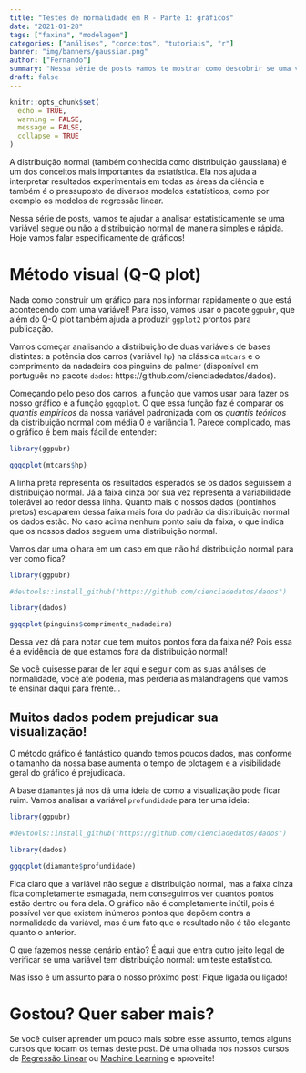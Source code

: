 ```yaml
---
title: "Testes de normalidade em R - Parte 1: gráficos"
date: "2021-01-28"
tags: ["faxina", "modelagem"]
categories: ["análises", "conceitos", "tutoriais", "r"]
banner: "img/banners/gaussian.png"
author: ["Fernando"]
summary: "Nessa série de posts vamos te mostrar como descobrir se uma variável segue ou não a distribuição normal. No primeiro texto, vamos te mostrar como construir um QQplot da sua variável contra a distribuição normal e como interpretar esse tipo de gráfico."
draft: false
---
```


```r
knitr::opts_chunk$set(
  echo = TRUE,
  warning = FALSE, 
  message = FALSE, 
  collapse = TRUE
)
```


A distribuição normal (também conhecida como distribuição gaussiana) é um dos conceitos mais importantes da estatística. Ela nos ajuda a interpretar resultados experimentais em todas as áreas da ciência e também é o pressuposto de diversos modelos estatísticos, como por exemplo os modelos de regressão linear.

Nessa série de posts, vamos te ajudar a analisar estatisticamente se uma variável segue ou não a distribuição normal de maneira simples e rápida. Hoje vamos falar especificamente de gráficos!

# Método visual (Q-Q plot)

Nada como construir um gráfico para nos informar rapidamente o que está acontecendo com uma variável! Para isso, vamos usar o pacote `ggpubr`, que além do Q-Q plot também ajuda a produzir `ggplot2` prontos para publicação.

Vamos começar analisando a distribuição de duas variáveis de bases distintas: a potência dos carros (variável `hp`) na clássica `mtcars` e o comprimento da nadadeira dos pinguins de palmer (disponível em português no pacote `dados`:  https://github.com/cienciadedatos/dados).

Começando pelo peso dos carros, a função que vamos usar para fazer os nosso gráfico é a função `ggqqplot`. O que essa função faz é comparar os *quantis empíricos* da nossa variável padronizada com os *quantis teóricos* da distribuição normal com média 0 e variância 1. Parece complicado, mas o gráfico é bem mais fácil de entender:


```r
library(ggpubr)

ggqqplot(mtcars$hp)

```

A linha preta representa os resultados esperados se os dados seguissem a distribuição normal. Já a faixa cinza por sua vez representa a variabilidade tolerável ao redor dessa linha. Quanto mais o nossos dados (pontinhos pretos) escaparem dessa faixa mais fora do padrão da distribuição normal os dados estão. No caso acima nenhum ponto saiu da faixa, o que indica que os nossos dados seguem uma distribuição normal.

Vamos dar uma olhara em um caso em que não há distribuição normal para ver como fica?

```r
library(ggpubr)

#devtools::install_github("https://github.com/cienciadedatos/dados")

library(dados)

ggqqplot(pinguins$comprimento_nadadeira)

```

Dessa vez dá para notar que tem muitos pontos fora da faixa né? Pois essa é a evidência de que estamos fora da distribuição normal!

Se você quisesse parar de ler aqui e seguir com as suas análises de normalidade, você até poderia, mas perderia as malandragens que vamos te ensinar daqui para frente...

## Muitos dados podem prejudicar sua visualização!

O método gráfico é fantástico quando temos poucos dados, mas conforme o tamanho da nossa base aumenta o tempo de plotagem e a visibilidade geral do gráfico é prejudicada. 

A base `diamantes` já nos dá uma ideia de como a visualização pode ficar ruim. Vamos analisar a variável `profundidade` para ter uma ideia:

```r
library(ggpubr)

#devtools::install_github("https://github.com/cienciadedatos/dados")

library(dados)

ggqqplot(diamante$profundidade)
```

Fica claro que a variável não segue a distribuição normal, mas a faixa cinza fica completamente esmagada, nem conseguimos ver quantos pontos estão dentro ou fora dela. O gráfico não é completamente inútil, pois é possível ver que existem inúmeros pontos que depõem contra a normalidade da variável, mas é um fato que o resultado não é tão elegante quanto o anterior.

O que fazemos nesse cenário então? É aqui que entra outro jeito legal de verificar se uma variável tem distribuição normal: um teste estatístico.

Mas isso é um assunto para o nosso próximo post! Fique ligada ou ligado!

# Gostou? Quer saber mais?

Se você quiser aprender um pouco mais sobre esse assunto, temos alguns cursos que tocam os temas deste post. Dê uma olhada nos nossos cursos de [Regressão Linear](https://www.curso-r.com/cursos/regressao-linear/) ou [Machine Learning](https://www.curso-r.com/cursos/intro-machine-learning/) e aproveite!